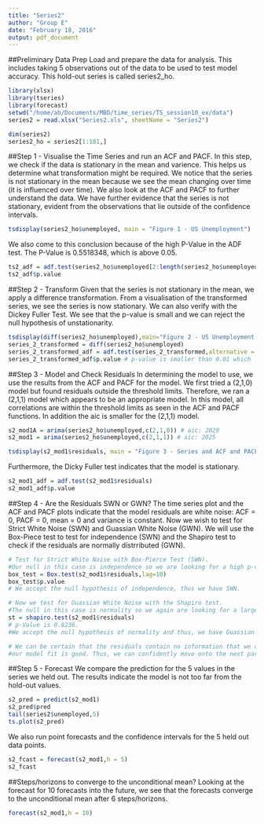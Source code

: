 ```yaml
---
title: "Series2"
author: "Group E"
date: "February 18, 2016"
output: pdf_document
---
```


##Preliminary Data Prep
Load and prepare the data for analysis. This includes taking 5 observations out of the data to be used to test model accuracy. This hold-out series is called series2_ho.
```r
library(xlsx)
library(tseries)
library(forecast)
setwd("/home/ab/Documents/MBD/time_series/TS_session10_ex/data")
series2 = read.xlsx("Series2.xls", sheetName = "Series2")

```

```r
dim(series2)
series2_ho = series2[1:181,]
```

##Step 1 - Visualise the Time Series and run an ACF and PACF.
In this step, we check if the data is stationary in the mean and varience. This helps us determine what transformation might be required. We notice that the series is not stationary in the mean because we see the mean changing over time (it is influenced over time). We also look at the ACF and PACF to further understand the data. We have further evidence that the series is not stationary, evident from the observations that lie outside of the confidence intervals.

```r
tsdisplay(series2_ho$unemployed, main = "Figure 1 - US Unemployment")
```

We also come to this conclusion because of the high P-Value in the ADF test.
The P-Value is 0.5518348, which is above 0.05.  
```r
ts2_adf = adf.test(series2_ho$unemployed[2:length(series2_ho$unemployed)], alternative = "stationary")
ts2_adf$p.value
```

##Step 2 - Transform
Given that the series is not stationary in the mean, we apply a difference transformation. From a visualisation of the transformed series, we see the series is now stationary. We can also verify with the Dickey Fuller Test. We see that the p-value is small and we can reject the null hypothesis of unstationarity. 
```r
tsdisplay(diff(series2_ho$unemployed),main="Figure 2 - US Unemployment, Diff = 1")
series_2_transformed = diff(series2_ho$unemployed)
series_2_transformed_adf = adf.test(series_2_transformed,alternative = "stationary")
series_2_transformed_adf$p.value # p-value is smaller than 0.01 which lets us know the transformed series is stationary. 
```

##Step 3 - Model and Check Residuals
In determining the model to use, we use the results from the ACF and PACF for the model. We first tried a (2,1,0) model but found residuals outside the threshold limits. Therefore, we ran a (2,1,1) model which appears to be an appropriate model. In this model, all correlations are within the threshold limits as seen in the ACF and PACF functions. In addition the aic is smaller for the (2,1,1) model. 
```r
s2_mod1A = arima(series2_ho$unemployed,c(2,1,0)) # aic: 2029
s2_mod1 = arima(series2_ho$unemployed,c(2,1,1)) # aic: 2025
```

```r
tsdisplay(s2_mod1$residuals, main = "Figure 3 - Series and ACF and PACF for the Residuals")
```

Furthermore, the Dicky Fuller test indicates that the model is stationary. 
```r
s2_mod1_adf = adf.test(s2_mod1$residuals)
s2_mod1_adf$p.value
```

##Step 4 - Are the Residuals SWN or GWN?
The time series plot and the ACF and PACF plots indicate that the model residuals are white noise: ACF = 0, PACF = 0, mean = 0 and variance is constant. Now we wish to test for Strict White Noise (SWN) and Guassian White Noise (GWN). We will use the Box-Piece test to test for independence (SWN) and the Shapiro test to check if the residuals are normally distrributed (GWN).

```r
# Test for Strict White Noise with Box-Pierce Test (SWN). 
#Our null in this case is independence so we are looking for a high p-value. 
box_test = Box.test(s2_mod1$residuals,lag=10)
box_test$p.value 
# We accept the null hypothesis of independence, thus we have SWN.

# Now we test for Guassian White Noise with the Shapiro test. 
#The null in this case is normality so we again are looking for a large p-value.
st = shapiro.test(s2_mod1$residuals) 
# p-Value is 0.8236. 
#We accept the null hypothesis of normality and thus, we have Guassian White Noise. 

# We can be certain that the residuals contain no information that we could use to forecast,i.e., 
#our model fit is good. Thus, we can confidently move onto the next part and forecast with our model. 
```

##Step 5 - Forecast
We  compare the prediction for the 5 values in the series we held out. The results indicate the model is not too far from the hold-out values.
```r
s2_pred = predict(s2_mod1)
s2_pred$pred
tail(series2$unemployed,5)
ts.plot(s2_pred)
```

We also run point forecasts and the confidence intervals for the 5 held out data points.
```r
s2_fcast = forecast(s2_mod1,h = 5)
s2_fcast
```

##Steps/horizons to converge to the unconditional mean?
Looking at the forecast for 10 forecasts into the future, we see that the forecasts converge to the unconditional mean after 6 steps/horizons.
```r
forecast(s2_mod1,h = 10)
```
